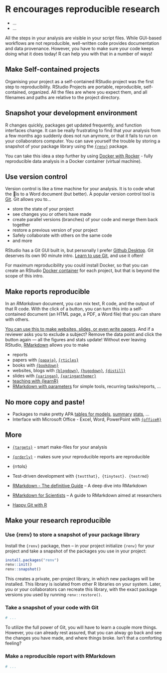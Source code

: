 # R encourages reproducible research

::: {.goals}
-   ...
-   ...
:::

All the steps in your analysis are visible in your script files. While GUI-based workflows
are not reproducible, well-written code provides documentation and data provenance.
However, you have to make sure your code keeps doing what it does today! R can help you
with that in a number of ways!

## Make Self-contained projects

Organising your project as a self-contained RStudio project was the first step to
reproducibility. RStudio Projects are portable, reproducible, self-contained, organized.
All the files are where you expect them, and all filenames and paths are relative to the
project directory.

## Snapshot your development environment

R changes quickly, packages get updated frequently, and function interfaces change. It can
be really frustrating to find that your analysis from a few months ago suddenly does not
run anymore, or that it fails to run on your collaborators computer. You can save yourself
the trouble by storing a snapshot of your package library using the
[`{renv}`](https://rstudio.github.io/renv/) package.

You can take this idea a step further by using [Docker with
Rocker](https://www.rocker-project.org/) - fully reproducible data analysis in a Docker
container (virtual machine).

## Use version control

Version control is like a time machine for your analysis. It is to code what the 💾is to a
Word document (but better). A popular version control tool is [Git](https://git-scm.com/).
Git allows you to...

-   store the state of your project
-   see changes you or others have made
-   create parallel versions (branches) of your code and merge them back together
-   restore a previous version of your project
-   Safely collaborate with others on the same code
-   and more

RStudio has a Git GUI built in, but personally I prefer [Github
Desktop](https://desktop.github.com/). Git deserves its own 90 minute intro. [Learn to use
Git](https://happygitwithr.com/), and use it often!

For maximum reproducibility you could install Docker, so that you can create an RStudio
[Docker container](https://www.rocker-project.org/) for each project, but that is beyond
the scope of this intro.

## Make reports reproducible

In an *RMarkdown* document, you can mix text, R code, and the output of that R code. With
the click of a button, you can turn this into a self-contained document (an HTML page, a
PDF, a Word file) that you can share with others.

[You can use this to make websites, slides, or even write
papers](https://rmarkdown.rstudio.com/lesson-1.html). And if a reviewer asks you to
exclude a subject? Remove the data point and click the button again --- all the figures
and stats update! Without ever leaving RStudio,
[RMarkdown](https://bookdown.org/yihui/rmarkdown/) allows you to make

-   reports
-   papers with [`{papaja}`](https://github.com/crsh/papaja),
    [`{rticles}`](https://github.com/rstudio/rticles)
-   books with [`{bookdown}`](https://bookdown.org/)
-   websites, blogs with [`{blogdown}`](https://github.com/rstudio/blogdown),
    [`{hugodown}`](https://hugodown.r-lib.org/),
    [`{distill}`](https://rstudio.github.io/distill/)
-   slides with [`{xaringan}`](https://github.com/yihui/xaringan),
    [`{xaringanthemer}`](https://github.com/gadenbuie/xaringanthemer)
-   [teaching with
    {learnR}](https://tinystats.github.io/teacups-giraffes-and-statistics/02_bellCurve.html)
-   [RMarkdown with parameters](https://rmarkdown.rstudio.com/lesson-6.html) for simple
    tools, recurring tasks/reports, ...

## No more copy and paste!

-   Packages to make pretty APA [tables for
    models](http://www.danieldsjoberg.com/gtsummary/index.html),
    [summary](https://cran.r-project.org/web/packages/table1/vignettes/table1-examples.html)
    [stats](https://cran.r-project.org/web/packages/sjPlot/vignettes/tab_model_estimates.html),
    ...
-   Interface with Microsoft Office - Excel, Word, PowerPoint with
    [`{officeR}`](https://davidgohel.github.io/officer/)

## More

-   [`{targets}`](https://books.ropensci.org/targets/) - smart make-files for your
    analysis

-   [`{orderly}`](https://www.vaccineimpact.org/orderly/) - makes sure your reproducible
    reports are reproducible

-   {rrtols}

-   Test-driven development with `{testthat}, {tinytest}. {testrmd}`

-   [RMarkdown - The definitive Guide](https://bookdown.org/yihui/rmarkdown/) -- A deep
    dive into RMarkdown

-   [RMarkdown for Scientists](https://rmd4sci.njtierney.com/) -- A guide to RMarkdown
    aimed at researchers

-   [Happy Git with R](https://happygitwithr.com/)

## Make your research reproducible

### Use {renv} to store a snapshot of your package library

Install the `{renv}` package, then -- in your project initialize `{renv}` for your project
and take a snapshot of the packages you use in your project:

``` .r
install.packages("renv")
renv::init()
renv::snapshot()
```

This creates a private, per-project library, in which new packages will be installed. This
library is isolated from other R libraries on your system. Later, you or your
collaborators can recreate this library, with the exact package versions you used by
running `renv::restore()`.

### Take a snapshot of your code with Git

``` .r
# ...
```

To utilize the full power of Git, you will have to learn a couple more things. However,
you can already rest assured, that you can alway go back and see the changes you have
made, and where things broke. Isn't that a comforting feeling?

### Make a reproducible report with RMarkdown

``` .r
# ...
```
